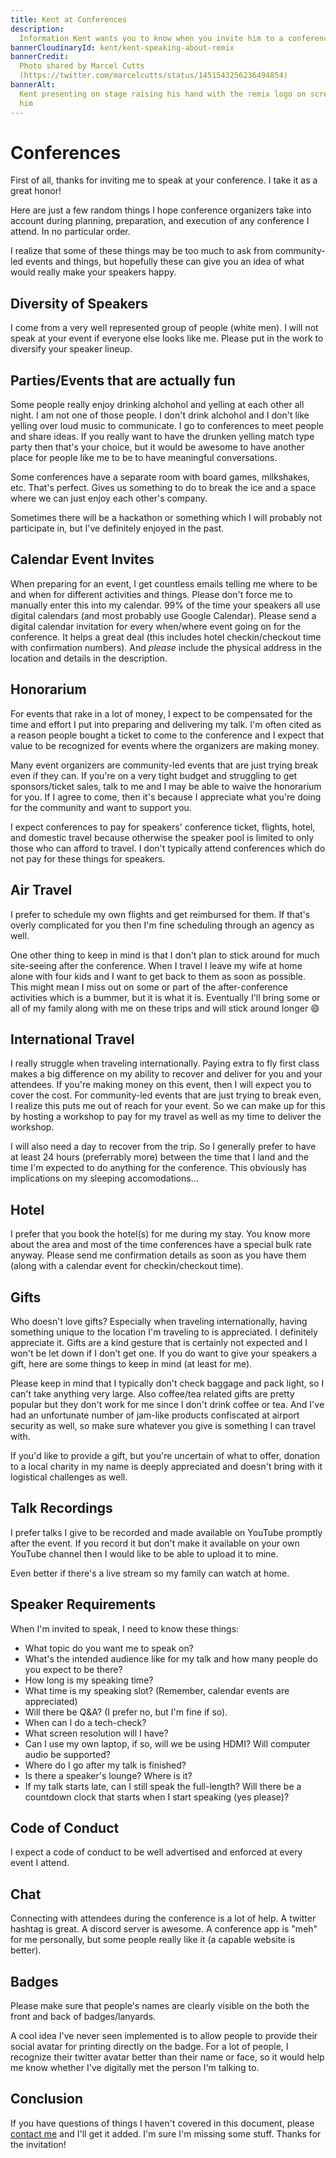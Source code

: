 ```yaml
---
title: Kent at Conferences
description:
  Information Kent wants you to know when you invite him to a conference.
bannerCloudinaryId: kent/kent-speaking-about-remix
bannerCredit:
  Photo shared by Marcel Cutts
  (https://twitter.com/marcelcutts/status/1451543256236494854)
bannerAlt:
  Kent presenting on stage raising his hand with the remix logo on screen behind
  him
---
```


# Conferences

First of all, thanks for inviting me to speak at your conference. I take it as a
great honor!

Here are just a few random things I hope conference organizers take into account
during planning, preparation, and execution of any conference I attend. In no
particular order.

<callout-muted class="aside">
  I realize that some of these things may be too much to ask from community-led
  events and things, but hopefully these can give you an idea of what would
  really make your speakers happy.
</callout-muted>

## Diversity of Speakers

I come from a very well represented group of people (white men). I will not
speak at your event if everyone else looks like me. Please put in the work to
diversify your speaker lineup.

## Parties/Events that are actually fun

Some people really enjoy drinking alchohol and yelling at each other all night.
I am not one of those people. I don't drink alchohol and I don't like yelling
over loud music to communicate. I go to conferences to meet people and share
ideas. If you really want to have the drunken yelling match type party then
that's your choice, but it would be awesome to have another place for people
like me to be to have meaningful conversations.

Some conferences have a separate room with board games, milkshakes, etc. That's
perfect. Gives us something to do to break the ice and a space where we can just
enjoy each other's company.

Sometimes there will be a hackathon or something which I will probably not
participate in, but I've definitely enjoyed in the past.

## Calendar Event Invites

When preparing for an event, I get countless emails telling me where to be and
when for different activities and things. Please don't force me to manually
enter this into my calendar. 99% of the time your speakers all use digital
calendars (and most probably use Google Calendar). Please send a digital
calendar invitation for every when/where event going on for the conference. It
helps a great deal (this includes hotel checkin/checkout time with confirmation
numbers). And _please_ include the physical address in the location and details
in the description.

## Honorarium

For events that rake in a lot of money, I expect to be compensated for the time
and effort I put into preparing and delivering my talk. I'm often cited as a
reason people bought a ticket to come to the conference and I expect that value
to be recognized for events where the organizers are making money.

Many event organizers are community-led events that are just trying break even
if they can. If you're on a very tight budget and struggling to get
sponsors/ticket sales, talk to me and I may be able to waive the honorarium for
you. If I agree to come, then it's because I appreciate what you're doing for
the community and want to support you.

<callout-info>
  I expect conferences to pay for speakers' conference ticket, flights, hotel,
  and domestic travel because otherwise the speaker pool is limited to only
  those who can afford to travel. I don't typically attend conferences which do
  not pay for these things for speakers.
</callout-info>

## Air Travel

I prefer to schedule my own flights and get reimbursed for them. If that's
overly complicated for you then I'm fine scheduling through an agency as well.

One other thing to keep in mind is that I don't plan to stick around for much
site-seeing after the conference. When I travel I leave my wife at home alone
with four kids and I want to get back to them as soon as possible. This might
mean I miss out on some or part of the after-conference activities which is a
bummer, but it is what it is. Eventually I'll bring some or all of my family
along with me on these trips and will stick around longer 😄

## International Travel

I really struggle when traveling internationally. Paying extra to fly first
class makes a big difference on my ability to recover and deliver for you and
your attendees. If you're making money on this event, then I will expect you to
cover the cost. For community-led events that are just trying to break even, I
realize this puts me out of reach for your event. So we can make up for this by
hosting a workshop to pay for my travel as well as my time to deliver the
workshop.

I will also need a day to recover from the trip. So I generally prefer to have
at least 24 hours (preferrably more) between the time that I land and the time
I'm expected to do anything for the conference. This obviously has implications
on my sleeping accomodations...

## Hotel

I prefer that you book the hotel(s) for me during my stay. You know more about
the area and most of the time conferences have a special bulk rate anyway.
Please send me confirmation details as soon as you have them (along with a
calendar event for checkin/checkout time).

## Gifts

Who doesn't love gifts? Especially when traveling internationally, having
something unique to the location I'm traveling to is appreciated. I definitely
appreciate it. Gifts are a kind gesture that is certainly not expected and I
won't be let down if I don't get one. If you do want to give your speakers a
gift, here are some things to keep in mind (at least for me).

Please keep in mind that I typically don't check baggage and pack light, so I
can't take anything very large. Also coffee/tea related gifts are pretty popular
but they don't work for me since I don't drink coffee or tea. And I've had an
unfortunate number of jam-like products confiscated at airport security as well,
so make sure whatever you give is something I can travel with.

If you'd like to provide a gift, but you're uncertain of what to offer, donation
to a local charity in my name is deeply appreciated and doesn't bring with it
logistical challenges as well.

## Talk Recordings

I prefer talks I give to be recorded and made available on YouTube promptly
after the event. If you record it but don't make it available on your own
YouTube channel then I would like to be able to upload it to mine.

Even better if there's a live stream so my family can watch at home.

## Speaker Requirements

When I'm invited to speak, I need to know these things:

- What topic do you want me to speak on?
- What's the intended audience like for my talk and how many people do you
  expect to be there?
- How long is my speaking time?
- What time is my speaking slot? (Remember, calendar events are appreciated)
- Will there be Q&A? (I prefer no, but I'm fine if so).
- When can I do a tech-check?
- What screen resolution will I have?
- Can I use my own laptop, if so, will we be using HDMI? Will computer audio be
  supported?
- Where do I go after my talk is finished?
- Is there a speaker's lounge? Where is it?
- If my talk starts late, can I still speak the full-length? Will there be a
  countdown clock that starts when I start speaking (yes please)?

## Code of Conduct

I expect a code of conduct to be well advertised and enforced at every event I
attend.

## Chat

Connecting with attendees during the conference is a lot of help. A twitter
hashtag is great. A discord server is awesome. A conference app is "meh" for me
personally, but some people really like it (a capable website is better).

## Badges

Please make sure that people's names are clearly visible on the both the front
and back of badges/lanyards.

A cool idea I've never seen implemented is to allow people to provide their
social avatar for printing directly on the badge. For a lot of people, I
recognize their twitter avatar better than their name or face, so it would help
me know whether I've digitally met the person I'm talking to.

## Conclusion

If you have questions of things I haven't covered in this document, please
[contact me](/contact) and I'll get it added. I'm sure I'm missing some stuff.
Thanks for the invitation!
